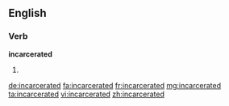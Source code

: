 ==English==

===Verb===
'''incarcerated'''

# {{past of|incarcerate}}

[[de:incarcerated]]
[[fa:incarcerated]]
[[fr:incarcerated]]
[[mg:incarcerated]]
[[ta:incarcerated]]
[[vi:incarcerated]]
[[zh:incarcerated]]